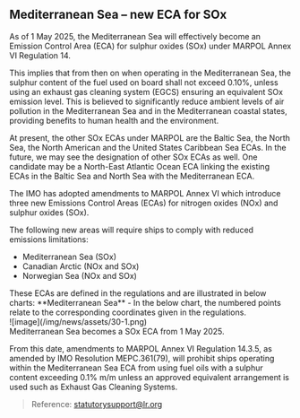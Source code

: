 ## Mediterranean Sea – new ECA for SOx

<div className='news-paragraph'>
As of 1 May 2025, the Mediterranean Sea will effectively become an Emission Control Area (ECA) for sulphur oxides (SOx) under MARPOL Annex VI Regulation 14. 

This implies that from then on when operating in the Mediterranean Sea, the sulphur content of the fuel used on board shall not exceed 0.10%, unless using an exhaust gas cleaning system (EGCS) ensuring an equivalent SOx emission level. This is believed to significantly reduce ambient levels of air pollution in the Mediterranean Sea and in the Mediterranean coastal states, providing benefits to human health and the environment.

At present, the other SOx ECAs under MARPOL are the Baltic Sea, the North Sea, the North American and the United States Caribbean Sea ECAs. In the future, we may see the designation of other SOx ECAs as well. One candidate may be a North-East Atlantic Ocean ECA linking the existing ECAs in the Baltic Sea and North Sea with the Mediterranean ECA.

The IMO has adopted amendments to MARPOL Annex VI which introduce three new Emissions Control Areas (ECAs) for nitrogen oxides (NOx) and sulphur oxides (SOx). 

The following new areas will require ships to comply with reduced emissions limitations: 
</div>

- Mediterranean Sea (SOx) 
- Canadian Arctic (NOx and SOx) 
- Norwegian Sea (NOx and SOx) 

<div className='news-paragraph'>
These ECAs are defined in the regulations and are illustrated in below charts: **Mediterranean Sea** - In the below chart, the numbered points relate to the corresponding coordinates given in the regulations.
</div>

<div className="news-image img-size_2">
![image](/img/news/assets/30-1.png)
</div>

<div className='news-paragraph'>
Mediterranean Sea becomes a SOx ECA from 1 May 2025. 

From this date, amendments to MARPOL Annex VI Regulation 14.3.5, as amended by IMO Resolution MEPC.361(79), will prohibit ships operating within the Mediterranean Sea ECA from using fuel oils with a sulphur content exceeding 0.1% m/m unless an approved equivalent arrangement is used such as Exhaust Gas Cleaning Systems.
</div>

> Reference: statutorysupport@lr.org